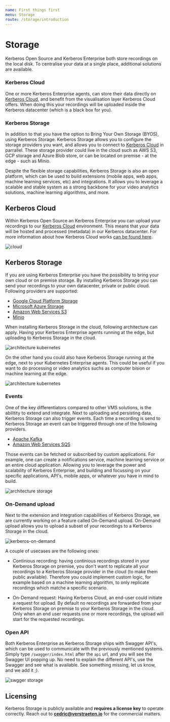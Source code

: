 ```yaml
---
name: First things first
menu: Storage
route: /storage/introduction
---
```


# Storage

Kerberos Open Source and Kerberos Enterprise both store recordings on the local disk. To centralise your data at a single place, additional solutions are available.

### Kerberos Cloud

One or more Kerberos Enterprise agents, can store their data directly on [Kerberos Cloud](/cloud), and benefit from the visualisation layer Kerberos Cloud offers. When doing this your recordings will be uploaded inside the Kerberos datacenter (which is a black box for you).

### Kerberos Storage

In addition to that you have the option to Bring Your Own Storage (BYOS), using Kerberos Storage. Kerberos Storage allows you to configure the storage providers you want, and allows you to connect to [Kerberos Cloud](/cloud) in parrallel. These storage provider could live in the cloud such as AWS S3, GCP storage and Azure Blob store, or can be located on premise - at the edge - such as Minio.

Despite the flexible storage capabilities, Kerberos Storage is also an open platform, which can be used to build extensions (mobile apps, web apps, machine learning services, etc) and integrations. It allows you to leverage a scalable and stable system as a strong backbone for your video analytics solutions, machine learning algorithms, and more.

## Kerberos Cloud

Within Kerberos Open Source an Kerberos Enterprise you can upload your recordings to our [Kerberos Cloud](/cloud) environment. This means that your data will be hosted and processed (metadata) in our Kerberos datacenter. For more information about how Kerberos Cloud works [can be found here](/cloud).

![cloud](../../public/images/kerberos-architecture.png)

## Kerberos Storage

If you are using Kerberos Enterprise you have the possibility to bring your own cloud or on premise storage. By installing Kerberos Storage you can send your recordings to your own datacenter, private or public cloud. Following providers are supported:

  - [Google Cloud Platform Storage](https://cloud.google.com/storage)
  - [Microsoft Azure Storage](https://azure.microsoft.com/en-us/services/storage/)
  - [Amazon Web Services S3](https://aws.amazon.com/s3/)
  - [Minio](https://min.io/)

When installing Kerberos Storage in the cloud, following architecture can apply. Having your Kerberos Enterprise agents running at the edge, but uploading to Kerberos Storage in the cloud.

![architecture kubernetes](../../public/images/kerberos-storage-architecture-kubernetes-cloud.png)

On the other hand you could also have Kerberos Storage running at the edge, next to your Kubernetes Enterprise agents. This could be useful if you want to do processing or video analytics suchs as computer bision or machine learning at the edge.

![architecture kubernetes](../../public/images/kerberos-storage-architecture-kubernetes-edge.png)

### Events

One of the key differentiators compared to other VMS solutions, is the abilitity to extend and integrate. Next to uploading and persisting data, Kerberos Storage can also trigger events. Each time a recording is send to Kerberos Storage an event can be triggered through one of the following providers.

  - [Apache Kafka](https://kafka.apache.org/)
  - [Amazon Web Services SQS](https://aws.amazon.com/sqs/)

Those events can be fetched or subscribed by custom applications. For example, one can create a notifications service, machine learning service or an entire cloud application. Allowing you to leverage the power and scalability of Kerberos Enterprise, and building and focussing on your specific applications, API's, mobile apps, or whatever you have in mind to build.

![architecture storage](../../public/images/kerberos-storage.png)

### On-Demand upload

Next to the extension and integration capabilities of Kerberos Storage, we are currently working on a feature called On-Demand upload. On-Demand upload allows you to upload a subset of your recordings to a Kerberos Storage in the cloud.

![kerberos-on-demand](../../public/images/kerberos-storage-architecture-kubernetes-ondemand-storage.png)

A couple of usecases are the following ones:

- Continious recording: having continious recordings stored in your Kerberos Storage on premise, you don't want to replicate all your recordings to a Kerberos Storage provider in the cloud (to make them public available). Therefore you could implement custom logic, for example based on a machine learning algorithm, to only replicate recordings which matche a specific scenario.

- On-Demand request: Having Kerberos Cloud, an end-user could initiate a request for upload. By default no recordings are forwarded from your Kerberos Storage on premise to your Kerberos Storage in the cloud. Only when an end user requests one or more recordings, the
 upload will start for the requested recordings.

### Open API

Both Kerberos Enterprise as Kerberos Storage ships with Swagger API's, which can be used to communicate with the previously mentioned systems. Simply type `/swagger/index.html` after the `api` url, and you will see the Swagger UI popping up. No need to explain the different API's, use the Swagger and see what is available. See something missing, let us know, and we add it ;).

![swgger storage](../../public/images/kerberos-storage-swagger.png)

## Licensing

Kerberos Storage is publicly available and **requires a license key** to operate correctly. Reach out to **cedric@verstraeten.io** for the commercial matters.

